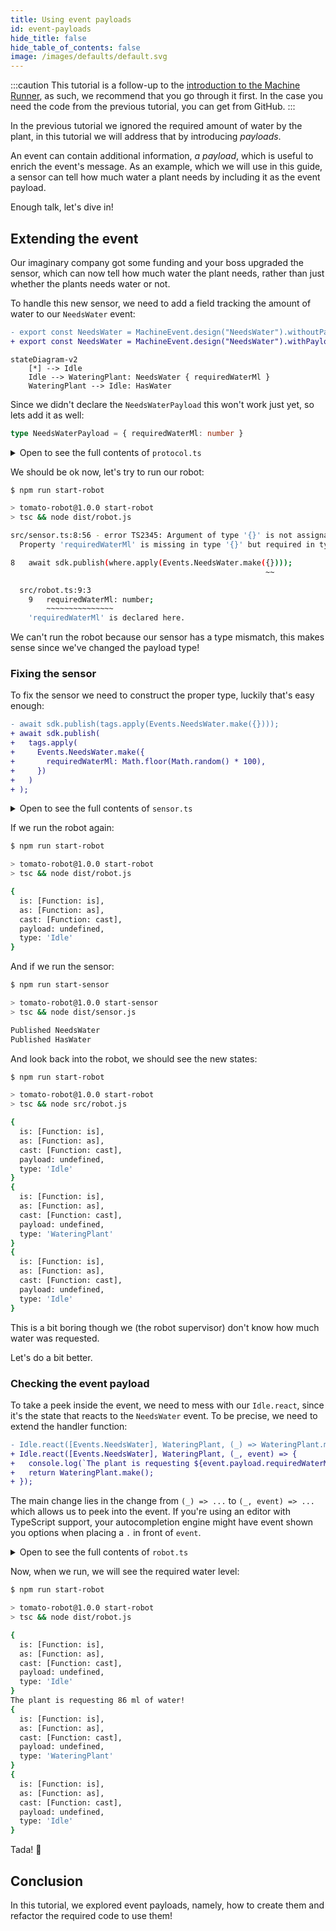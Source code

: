 ```yaml
---
title: Using event payloads
id: event-payloads
hide_title: false
hide_table_of_contents: false
image: /images/defaults/default.svg
---
```


<!-- TODO: get a repo link -->

:::caution
This tutorial is a follow-up to the [introduction to the Machine Runner](/docs/tutorials/getting-started/machine-runner/first-machine),
as such, we recommend that you go through it first.
In the case you need the code from the previous tutorial, you can get from GitHub.
:::

In the previous tutorial we ignored the required amount of water by the plant,
in this tutorial we will address that by introducing _payloads_.

An event can contain additional information, _a payload_, which is useful to enrich the event's message.
As an example, which we will use in this guide, a sensor can tell how much water a plant needs by including it as the event payload.

Enough talk, let's dive in!

## Extending the event

Our imaginary company got some funding and your boss upgraded the sensor,
which can now tell how much water the plant needs,
rather than just whether the plants needs water or not.

To handle this new sensor, we need to add a field tracking the amount of water to our `NeedsWater` event:

```diff
- export const NeedsWater = MachineEvent.design("NeedsWater").withoutPayload();
+ export const NeedsWater = MachineEvent.design("NeedsWater").withPayload<NeedsWaterPayload>();
```

```mermaid
stateDiagram-v2
    [*] --> Idle
    Idle --> WateringPlant: NeedsWater { requiredWaterMl }
    WateringPlant --> Idle: HasWater
```

Since we didn't declare the `NeedsWaterPayload` this won't work just yet, so lets add it as well:

```ts title="src/protocol.ts"
type NeedsWaterPayload = { requiredWaterMl: number }
```

<details>
<summary>Open to see the full contents of <code>protocol.ts</code></summary>

```ts title="src/protocol.ts"
import { MachineEvent, SwarmProtocol } from '@actyx/machine-runner'

export const manifest = {
  appId: 'com.example.tomato-robot',
  displayName: 'Tomato Robot',
  version: '1.0.0',
}

type NeedsWaterPayload = {
  requiredWaterMl: number
}

export namespace Events {
  export const HasWater = MachineEvent.design('HasWater').withoutPayload()
  export const NeedsWater = MachineEvent.design('NeedsWater').withPayload<NeedsWaterPayload>()
  export const All = [HasWater, NeedsWater] as const
}

export const protocol = SwarmProtocol.make('wateringRobot', Events.All)
```

</details>

We should be ok now, let's try to run our robot:

```bash
$ npm run start-robot

> tomato-robot@1.0.0 start-robot
> tsc && node dist/robot.js

src/sensor.ts:8:56 - error TS2345: Argument of type '{}' is not assignable to parameter of type 'NeedsWaterPayload'.
  Property 'requiredWaterMl' is missing in type '{}' but required in type 'NeedsWaterPayload'.

8   await sdk.publish(where.apply(Events.NeedsWater.make({})));
                                                         ~~

  src/robot.ts:9:3
    9   requiredWaterMl: number;
        ~~~~~~~~~~~~~~~
    'requiredWaterMl' is declared here.
```

We can't run the robot because our sensor has a type mismatch,
this makes sense since we've changed the payload type!

### Fixing the sensor

To fix the sensor we need to construct the proper type, luckily that's easy enough:

```diff
- await sdk.publish(tags.apply(Events.NeedsWater.make({})));
+ await sdk.publish(
+   tags.apply(
+     Events.NeedsWater.make({
+       requiredWaterMl: Math.floor(Math.random() * 100),
+     })
+   )
+ );
```

<details>
  <summary>
    Open to see the full contents of <code>sensor.ts</code>
  </summary>

```ts title="src/sensor.ts"
import { Actyx } from '@actyx/sdk'
import { Events, manifest, protocol } from './protocol'

async function main() {
  const sdk = await Actyx.of(manifest)
  const tags = protocol.tagWithEntityId('robot-1')

  let water = Math.floor(Math.random() * 100)
  console.log(water)
  await sdk.publish(
    tags.apply(
      Events.NeedsWater.make({
        requiredWaterMl: water,
      }),
    ),
  )
  console.log('Published NeedsWater')

  await sdk.publish(tags.apply(Events.HasWater.make({})))
  console.log('Published HasWater')

  sdk.dispose()
}

main()
```

</details>

If we run the robot again:

```bash
$ npm run start-robot

> tomato-robot@1.0.0 start-robot
> tsc && node dist/robot.js

{
  is: [Function: is],
  as: [Function: as],
  cast: [Function: cast],
  payload: undefined,
  type: 'Idle'
}
```

And if we run the sensor:

```bash
$ npm run start-sensor

> tomato-robot@1.0.0 start-sensor
> tsc && node dist/sensor.js

Published NeedsWater
Published HasWater
```

And look back into the robot, we should see the new states:

```bash
$ npm run start-robot

> tomato-robot@1.0.0 start-robot
> tsc && node src/robot.js

{
  is: [Function: is],
  as: [Function: as],
  cast: [Function: cast],
  payload: undefined,
  type: 'Idle'
}
{
  is: [Function: is],
  as: [Function: as],
  cast: [Function: cast],
  payload: undefined,
  type: 'WateringPlant'
}
{
  is: [Function: is],
  as: [Function: as],
  cast: [Function: cast],
  payload: undefined,
  type: 'Idle'
}
```

This is a bit boring though we (the robot supervisor) don't know how much water was requested.

Let's do a bit better.

### Checking the event payload

To take a peek inside the event, we need to mess with our `Idle.react`,
since it's the state that reacts to the `NeedsWater` event.
To be precise, we need to extend the handler function:

```diff
- Idle.react([Events.NeedsWater], WateringPlant, (_) => WateringPlant.make())
+ Idle.react([Events.NeedsWater], WateringPlant, (_, event) => {
+   console.log(`The plant is requesting ${event.payload.requiredWaterMl} ml of water!`);
+   return WateringPlant.make();
+ });
```

The main change lies in the change from `(_) => ...` to `(_, event) => ...` which allows us to peek into the event.
If you're using an editor with TypeScript support, your autocompletion engine might have event shown you options when placing a `.` in front of `event`.

<details>
  <summary>
    Open to see the full contents of <code>robot.ts</code>
  </summary>

```ts title="src/robot.ts"
import { createMachineRunner } from '@actyx/machine-runner'
import { Actyx } from '@actyx/sdk'
import { Events, manifest, protocol } from './protocol'

const machine = protocol.makeMachine('robot')

export const Idle = machine.designEmpty('Idle').finish()
export const WateringPlant = machine.designEmpty('WateringPlant').finish()

Idle.react([Events.NeedsWater], WateringPlant, (_, event) => {
  console.log(`The plant is requesting ${event.payload.requiredWaterMl} ml of water!`)
  return WateringPlant.make()
})

WateringPlant.react([Events.HasWater], Idle, (state, _) => Idle.make(state.self))

export async function main() {
  const sdk = await Actyx.of(manifest)
  const tags = protocol.tagWithEntityId('robot-1')
  const machine = createMachineRunner(sdk, tags, Idle, undefined)

  for await (const state of machine) {
    console.log(state)
  }
}

main()
```

</details>

Now, when we run, we will see the required water level:

```bash
$ npm run start-robot

> tomato-robot@1.0.0 start-robot
> tsc && node dist/robot.js

{
  is: [Function: is],
  as: [Function: as],
  cast: [Function: cast],
  payload: undefined,
  type: 'Idle'
}
The plant is requesting 86 ml of water!
{
  is: [Function: is],
  as: [Function: as],
  cast: [Function: cast],
  payload: undefined,
  type: 'WateringPlant'
}
{
  is: [Function: is],
  as: [Function: as],
  cast: [Function: cast],
  payload: undefined,
  type: 'Idle'
}
```

Tada! 🎉

## Conclusion

In this tutorial, we explored event payloads, namely, how to create them and refactor the required code to use them!
